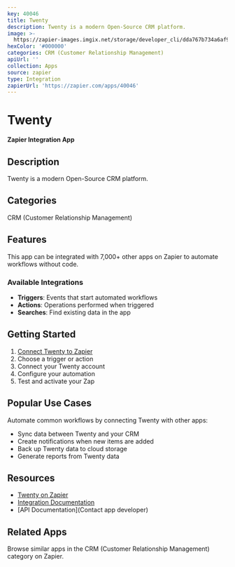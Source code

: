 ```yaml
---
key: 40046
title: Twenty
description: Twenty is a modern Open-Source CRM platform.
image: >-
  https://zapier-images.imgix.net/storage/developer_cli/dda767b734a6af9d95281718e2e02238_2.png?auto=format%2Ccompress&ixlib=python-3.0.0&q=50
hexColor: '#000000'
categories: CRM (Customer Relationship Management)
apiUrl: ''
collection: Apps
source: zapier
type: Integration
zapierUrl: 'https://zapier.com/apps/40046'
---
```

# Twenty

**Zapier Integration App**

## Description

Twenty is a modern Open-Source CRM platform.

## Categories

CRM (Customer Relationship Management)

## Features

This app can be integrated with 7,000+ other apps on Zapier to automate workflows without code.

### Available Integrations

- **Triggers**: Events that start automated workflows
- **Actions**: Operations performed when triggered
- **Searches**: Find existing data in the app

## Getting Started

1. [Connect Twenty to Zapier](https://zapier.com/apps/40046)
2. Choose a trigger or action
3. Connect your Twenty account
4. Configure your automation
5. Test and activate your Zap

## Popular Use Cases

Automate common workflows by connecting Twenty with other apps:

- Sync data between Twenty and your CRM
- Create notifications when new items are added
- Back up Twenty data to cloud storage
- Generate reports from Twenty data

## Resources

- [Twenty on Zapier](https://zapier.com/apps/40046)
- [Integration Documentation](https://zapier.com/apps/40046/integrations)
- [API Documentation](Contact app developer)

## Related Apps

Browse similar apps in the CRM (Customer Relationship Management) category on Zapier.
